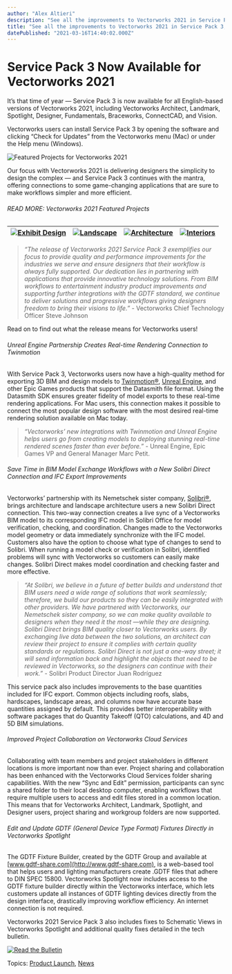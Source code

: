 ```yaml
---
author: "Alex Altieri"
description: "See all the improvements to Vectorworks 2021 in Service Pack 3, including a connection to Solibri and a connection to Twinmotion via Unreal Engine. "
title: "See all the improvements to Vectorworks 2021 in Service Pack 3, including a connection to Solibri and a connection to Twinmotion via Unreal Engine. " 
datePublished: "2021-03-16T14:40:02.000Z"
---
```

# Service Pack 3 Now Available for Vectorworks 2021

It’s that time of year — Service Pack 3 is now available for all English-based versions of Vectorworks 2021, including Vectorworks Architect, Landmark, Spotlight, Designer, Fundamentals, Braceworks, ConnectCAD, and Vision.

Vectorworks users can install Service Pack 3 by opening the software and clicking “Check for Updates” from the Vectorworks menu (Mac) or under the Help menu (Windows).

![Featured Projects for Vectorworks 2021](https://blog.vectorworks.net/hs-fs/hubfs/Blog%20Images/210316_SP3%20Announcement/5076-2008-day-of-launch-social-linkedin-1536x768.jpg?width=1536&name=5076-2008-day-of-launch-social-linkedin-1536x768.jpg)

Our focus with Vectorworks 2021 is delivering designers the simplicity to design the complex — and Service Pack 3 continues with the mantra, offering connections to some game-changing applications that are sure to make workflows simpler and more efficient.

###### READ MORE: Vectorworks 2021 Featured Projects

| [![Exhibit Design](https://no-cache.hubspot.com/cta/default/3018241/509f2d4d-8cd2-4cb5-9ce9-37cff7556037.png)](https://cta-redirect.hubspot.com/cta/redirect/3018241/509f2d4d-8cd2-4cb5-9ce9-37cff7556037) | [![Landscape](https://no-cache.hubspot.com/cta/default/3018241/39f49f5c-a8d2-4576-b0ac-93e55cb270de.png)](https://cta-redirect.hubspot.com/cta/redirect/3018241/39f49f5c-a8d2-4576-b0ac-93e55cb270de) | [![Architecture](https://no-cache.hubspot.com/cta/default/3018241/2b0051ab-369b-4828-ad5a-b2d0c5ead5c1.png)](https://cta-redirect.hubspot.com/cta/redirect/3018241/2b0051ab-369b-4828-ad5a-b2d0c5ead5c1) | [![Interiors](https://no-cache.hubspot.com/cta/default/3018241/5528ed97-7789-454c-8786-ae23719a3277.png)](https://cta-redirect.hubspot.com/cta/redirect/3018241/5528ed97-7789-454c-8786-ae23719a3277) |
| ---------------------------------------------------------------------------------------------------------------------------------------------------------------------------------------------------------- | ----------------------------------------------------------------------------------------------------------------------------------------------------------------------------------------------------- | -------------------------------------------------------------------------------------------------------------------------------------------------------------------------------------------------------- | ----------------------------------------------------------------------------------------------------------------------------------------------------------------------------------------------------- |

> _“The release of Vectorworks 2021 Service Pack 3 exemplifies our focus to provide quality and performance improvements for the industries we serve and ensure designers that their workflow is always fully supported. Our dedication lies in partnering with applications that provide innovative technology solutions. From BIM workflows to entertainment industry product improvements and supporting further integrations with the GDTF standard, we continue to deliver solutions and progressive workflows giving designers freedom to bring their visions to life.” -_ Vectorworks Chief Technology Officer Steve Johnson

Read on to find out what the release means for Vectorworks users!

###### Unreal Engine Partnership Creates Real-time Rendering Connection to Twinmotion

With Service Pack 3, Vectorworks users now have a high-quality method for exporting 3D BIM and design models to [Twinmotion®](https://www.unrealengine.com/en-US/twinmotion), [Unreal Engine](https://www.unrealengine.com/en-US/), and other Epic Games products that support the Datasmith file format. Using the Datasmith SDK ensures greater fidelity of model exports to these real-time rendering applications. For Mac users, this connection makes it possible to connect the most popular design software with the most desired real-time rendering solution available on Mac today.

> _“Vectorworks’ new integrations with Twinmotion and Unreal Engine helps users go from creating models to deploying stunning real-time rendered scenes faster than ever before.” -_ Unreal Engine, Epic Games VP and General Manager Marc Petit.

###### Save Time in BIM Model Exchange Workflows with a New Solibri Direct Connection and IFC Export Improvements

Vectorworks’ partnership with its Nemetschek sister company, [Solibri®](https://www.solibri.com/), brings architecture and landscape architecture users a new Solibri Direct connection. This two-way connection creates a live sync of a Vectorworks BIM model to its corresponding IFC model in Solibri Office for model verification, checking, and coordination. Changes made to the Vectorworks model geometry or data immediately synchronize with the IFC model. Customers also have the option to choose what type of changes to send to Solibri. When running a model check or verification in Solibri, identified problems will sync with Vectorworks so customers can easily make changes. Solibri Direct makes model coordination and checking faster and more effective.

> _“At Solibri, we believe in a future of better builds and understand that BIM users need a wide range of solutions that work seamlessly; therefore, we build our products so they can be easily integrated with other providers. We have partnered with Vectorworks, our Nemetschek sister company, so we can make quality available to designers when they need it the most —while they are designing. Solibri Direct brings BIM quality closer to Vectorworks users. By exchanging live data between the two solutions, an architect can review their project to ensure it complies with certain quality standards or regulations. Solibri Direct is not just a one-way street; it will send information back and highlight the objects that need to be reviewed in Vectorworks, so the designers can continue with their work.” -_ Solibri Product Director Juan Rodríguez

This service pack also includes improvements to the base quantities included for IFC export. Common objects including roofs, slabs, hardscapes, landscape areas, and columns now have accurate base quantities assigned by default. This provides better interoperability with software packages that do Quantity Takeoff (QTO) calculations, and 4D and 5D BIM simulations.

###### Improved Project Collaboration on Vectorworks Cloud Services

Collaborating with team members and project stakeholders in different locations is more important now than ever. Project sharing and collaboration has been enhanced with the Vectorworks Cloud Services folder sharing capabilities. With the new “Sync and Edit” permission, participants can sync a shared folder to their local desktop computer, enabling workflows that require multiple users to access and edit files stored in a common location. This means that for Vectorworks Architect, Landmark, Spotlight, and Designer users, project sharing and workgroup folders are now supported.

###### Edit and Update GDTF (General Device Type Format) Fixtures Directly in Vectorworks Spotlight 

The GDTF Fixture Builder, created by the GDTF Group and available at [www.gdtf-share.com](http://www.gdtf-share.com), is a web-based tool that helps users and lighting manufacturers create .GDTF files that adhere to DIN SPEC 15800\. Vectorworks Spotlight now includes access to the GDTF fixture builder directly within the Vectorworks interface, which lets customers update all instances of GDTF lighting devices directly from the design interface, drastically improving workflow efficiency. An internet connection is not required.

Vectorworks 2021 Service Pack 3 also includes fixes to Schematic Views in Vectorworks Spotlight and additional quality fixes detailed in the tech bulletin.

[![Read the Bulletin](https://no-cache.hubspot.com/cta/default/3018241/2c57bcec-47a9-4b00-ae24-f2ec5fc90e52.png)](https://cta-redirect.hubspot.com/cta/redirect/3018241/2c57bcec-47a9-4b00-ae24-f2ec5fc90e52)   

 Topics: [Product Launch](https://blog.vectorworks.net/topic/product-launch), [News](https://blog.vectorworks.net/topic/news) 

 